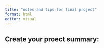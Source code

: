 ```yaml
---
title: "notes and tips for final project"
format: html
editor: visual
---
```


## Create your proect summary:

